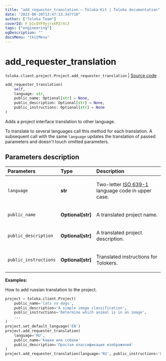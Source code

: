 ```yaml
---
title: "add_requester_translation — Toloka-Kit | Toloka documentation"
date: "2023-06-20T13:47:13.347718"
author: ["Toloka Team"]
coverId: F_bIcOYF9yjrxkPZrXc3
tags: ["engineering"]
ogDescription: ""
docsMenu: "tkitMenu"
---
```


# add_requester_translation

`toloka.client.project.Project.add_requester_translation` | [Source code](https://github.com/Toloka/toloka-kit/blob/v1.2.0/src/client/project/__init__.py#L207)

```python
add_requester_translation(
    self,
    language: str,
    public_name: Optional[str] = None,
    public_description: Optional[str] = None,
    public_instructions: Optional[str] = None
)
```

Adds a project interface translation to other language.

To translate to several languages call this method for each translation.
A subsequent call with the same `language` updates the translation of passed parameters and doesn't touch omitted parameters.

## Parameters description

| Parameters | Type | Description |
| :----------| :----| :-----------|
`language`|**str**|<p>Two-letter [ISO 639-1](https://en.wikipedia.org/wiki/List_of_ISO_639-1_codes) language code in upper case.</p>
`public_name`|**Optional\[str\]**|<p>A translated project name.</p>
`public_description`|**Optional\[str\]**|<p>A translated project description.</p>
`public_instructions`|**Optional\[str\]**|<p>Translated instructions for Tolokers.</p>

**Examples:**

How to add russian translation to the project.

```python
project = toloka.client.Project(
    public_name='Cats vs dogs',
    public_description='A simple image classification',
    public_instructions='Determine which animal is in an image',
    ...
)
project.set_default_language('EN')
project.add_requester_translation(
    language='RU',
    public_name='Кошки или собаки'
    public_description='Простая классификация изображений'
)
project.add_requester_translation(language='RU', public_instructions='Определите, какое животное изображено')
```